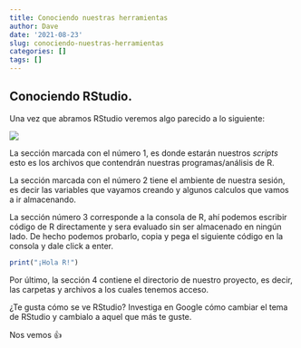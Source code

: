 ```yaml
---
title: Conociendo nuestras herramientas
author: Dave
date: '2021-08-23'
slug: conociendo-nuestras-herramientas
categories: []
tags: []
---
```


## Conociendo RStudio.

Una vez que abramos RStudio veremos algo parecido a lo siguiente:

![](/post/2021-08-23-conociendo-nuestras-herramientas_files/rstudio_panes.png)

La sección marcada con el número 1, es donde estarán nuestros _scripts_ esto es los archivos que contendrán nuestras programas/análisis de R.

La sección marcada con el número 2 tiene el ambiente de nuestra sesión, es decir las variables que vayamos creando y algunos calculos que vamos a ir almacenando.

La sección número 3 corresponde a la consola de R, ahí podemos escribir código de R directamente y sera evaluado sin ser almacenado en ningún lado. De hecho podemos probarlo, copia y pega el siguiente código en la consola y dale click a enter.

```r
print("¡Hola R!")
```

Por último, la sección 4 contiene el directorio de nuestro proyecto, es decir, las carpetas y archivos a los cuales tenemos acceso.

¿Te gusta cómo se ve RStudio? Investiga en Google cómo cambiar el tema de RStudio y cambialo a aquel que más te guste.

Nos vemos 👍